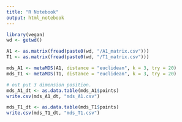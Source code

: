 ```yaml
---
title: "R Notebook"
output: html_notebook
---
```



```r
library(vegan)
wd <- getwd()
```

```r
A1 <- as.matrix(fread(paste0(wd, "/A1_matrix.csv")))
T1 <- as.matrix(fread(paste0(wd, "/T1_matrix.csv")))

mds_A1 <- metaMDS(A1, distance = "euclidean", k = 3, try = 20)
mds_T1 <- metaMDS(T1, distance = "euclidean", k = 3, try = 20)

# out put 3 dimension position.
mds_A1_dt <- as.data.table(mds_A1$points)
write.csv(mds_A1_dt, "mds_A1.csv")

mds_T1_dt <- as.data.table(mds_T1$points)
write.csv(mds_T1_dt, "mds_T1.csv")
```
